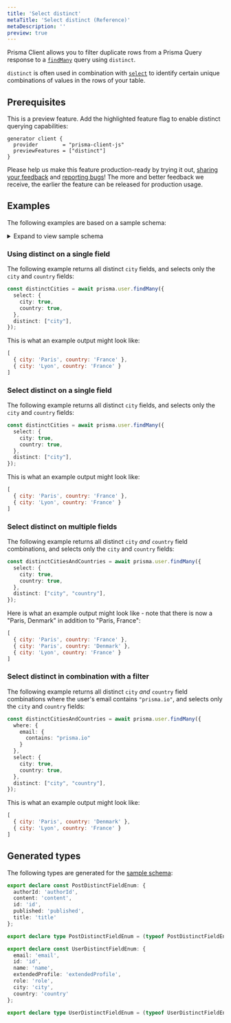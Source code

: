 ```yaml
---
title: 'Select distinct'
metaTitle: 'Select distinct (Reference)'
metaDescription: ''
preview: true
---
```


<TopBlock>

Prisma Client allows you to filter duplicate rows from a Prisma Query response to a [`findMany`](./crud#findMany) query using `distinct`. 

`distinct` is often used in combination with [`select`](./field-selection#select) to identify certain unique combinations of values in the rows of your table.

<!-- 
For example, you can select distinct `city` or `city`/`country` values for all users:

You can use `distinct` in combination with `select`:

```ts
const distinctCities = await prisma.user.findMany({
  select: {
    city: true,
    country: true
  },
  distinct: ["city"],
});
```

This is what an example output might look like:

```js no-lines
[
  { city: 'Paris', country: 'France' },
  { city: 'Lyon', country: 'France' }
]
```

If you do not combine `distinct` with `select`, the query returns the first record that matches the `distinct` value:

```ts
const distinctCities = await prisma.user.findMany({
  distinct: ["city"],
});
```

This is what an example output might look like:

```js
[
  {
    email: 'sarah@prisma.io',
    id: 1,
    name: 'Sarah',
    role: 'USER',
    city: 'Paris',
    country: 'France'
  },
  {
    email: 'edna@prisma.io',
    id: 40,
    name: "Edna",
    role: 'USER',
    city: 'Lyon',
    country: 'France'
  }
]
```

-->

</TopBlock> 


## Prerequisites

This is a preview feature. Add the highlighted feature flag to enable distinct querying capabilities:

```prisma
generator client {
  provider        = "prisma-client-js"
  previewFeatures = ["distinct"]
}
```

Please help us make this feature production-ready by trying it out, [sharing your feedback](https://github.com/prisma/prisma/issues/2835) and [reporting bugs](../../more/creating-bug-reports)! The more and better feedback we receive, the earlier the feature can be released for production usage.

## Examples 

The following examples are based on a sample schema:

<details><summary>Expand to view sample schema</summary>

```prisma
generator client {
  provider             = "prisma-client-js"
  experimentalFeatures = ["distinct"]
}

datasource db {
  provider = "mysql"
  url      = env("DATABASE_URL")
}

model Post {
  authorId  Int?
  content   String?
  id        Int     @default(autoincrement()) @id
  published Boolean @default(false)
  title     String
  user      User?   @relation(fields: [authorId], references: [id])

  @@index([authorId], name: "authorId")
}

model User {
  email           String  @unique
  id              Int     @default(autoincrement()) @id
  name            String?
  posts           Post[]
  extendedProfile Json?
  role            Role    @default(USER)
  city            String?
  country         String?
}

enum Role {
  ADMIN
  USER
  MODERATOR
}
```

</details>

### Using distinct on a single field

The following example returns all distinct `city` fields, and selects only the `city` and `country` fields:

```ts
const distinctCities = await prisma.user.findMany({
  select: {
    city: true,
    country: true,
  },
  distinct: ["city"],
});
```

This is what an example output might look like:

```js no-lines
[
  { city: 'Paris', country: 'France' },
  { city: 'Lyon', country: 'France' }
]
```


### Select distinct on a single field

The following example returns all distinct `city` fields, and selects only the `city` and `country` fields:

```ts
const distinctCities = await prisma.user.findMany({
  select: {
    city: true,
    country: true,
  },
  distinct: ["city"],
});
```

This is what an example output might look like:

```js no-lines
[
  { city: 'Paris', country: 'France' },
  { city: 'Lyon', country: 'France' }
]
```

### Select distinct on multiple fields

The following example returns all distinct `city` *and* `country` field combinations, and selects only the `city` and `country` fields:

```ts 
const distinctCitiesAndCountries = await prisma.user.findMany({
  select: {
    city: true,
    country: true,
  },
  distinct: ["city", "country"],
});
```

Here is what an example output might look like - note that there is now a "Paris, Denmark" in addition to "Paris, France": 

```js no-lines
[
  { city: 'Paris', country: 'France' },
  { city: 'Paris', country: 'Denmark' },
  { city: 'Lyon', country: 'France' }
]
```

### Select distinct in combination with a filter

The following example returns all distinct `city` *and* `country` field combinations where the user's email contains `"prisma.io"`, and selects only the `city` and `country` fields:


```ts 
const distinctCitiesAndCountries = await prisma.user.findMany({
  where: {
    email: {
      contains: "prisma.io"
    }
  },
  select: {
    city: true,
    country: true,
  },
  distinct: ["city", "country"],
});
```

This is what an example output might look like:

```js
[
  { city: 'Paris', country: 'Denmark' },
  { city: 'Lyon', country: 'France' }
]
```


## Generated types

The following types are generated for the [sample schema](#examples):

```ts
export declare const PostDistinctFieldEnum: {
  authorId: 'authorId',
  content: 'content',
  id: 'id',
  published: 'published',
  title: 'title'
};

export declare type PostDistinctFieldEnum = (typeof PostDistinctFieldEnum)[keyof typeof PostDistinctFieldEnum]

export declare const UserDistinctFieldEnum: {
  email: 'email',
  id: 'id',
  name: 'name',
  extendedProfile: 'extendedProfile',
  role: 'role',
  city: 'city',
  country: 'country'
};

export declare type UserDistinctFieldEnum = (typeof UserDistinctFieldEnum)[keyof typeof UserDistinctFieldEnum]
```
